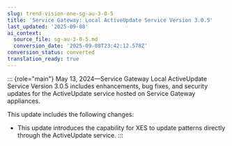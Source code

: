 ```yaml
---
slug: trend-vision-one-sg-au-3-0-5
title: 'Service Gateway: Local ActiveUpdate Service Version 3.0.5'
last_updated: '2025-09-08'
ai_context:
  source_file: sg-au-3-0-5.md
  conversion_date: '2025-09-08T23:42:12.578Z'
conversion_status: converted
translation_ready: true
---
```


::: {role="main"}
May 13, 2024—Service Gateway Local ActiveUpdate Service Version 3.0.5 includes enhancements, bug fixes, and security updates for the ActiveUpdate service hosted on Service Gateway appliances.

This update includes the following changes:

- This update introduces the capability for XES to update patterns directly through the ActiveUpdate service.
:::
